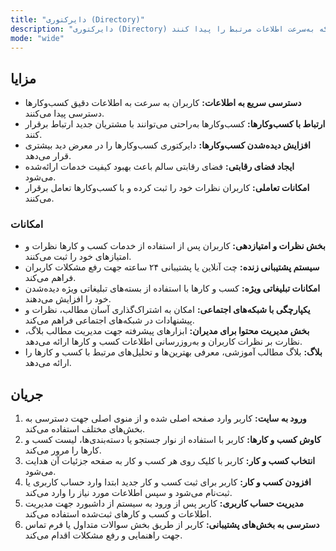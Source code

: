 ```yaml
---
title: "دایرکتوری (Directory)"
description: "دایرکتوری (Directory) یک نوع وب‌سایت است که برای فهرست کردن و دسته‌بندی اطلاعات یا کسب‌وکارهای مختلف به کار می‌رود. این نوع سایت‌ها به کاربران امکان می‌دهند تا به راحتی به اطلاعات مورد نیاز خود دسترسی پیدا کنند، چه این اطلاعات شامل کسب‌وکارها، خدمات، اشخاص یا مکان‌ها باشد. ویژگی اصلی دایرکتوری‌ها این است که اطلاعات موجود در آن‌ها به‌طور مرتب و سازمان‌یافته در دسته‌های مختلف قرار می‌گیرد و به کاربران این امکان را می‌دهد که به‌سرعت اطلاعات مرتبط را پیدا کنند."
mode: "wide"
---
```


## مزایا

- **دسترسی سریع به اطلاعات:** کاربران به سرعت به اطلاعات دقیق کسب‌وکارها دسترسی پیدا می‌کنند.
- **ارتباط با کسب‌وکارها:** کسب‌وکارها به‌راحتی می‌توانند با مشتریان جدید ارتباط برقرار کنند.
- **افزایش دیده‌شدن کسب‌وکارها:** دایرکتوری کسب‌وکارها را در معرض دید بیشتری قرار می‌دهد.
- **ایجاد فضای رقابتی:** فضای رقابتی سالم باعث بهبود کیفیت خدمات ارائه‌شده می‌شود.
- **امکانات تعاملی:** کاربران نظرات خود را ثبت کرده و با کسب‌وکارها تعامل برقرار می‌کنند.

### امکانات

- **بخش نظرات و امتیازدهی:** کاربران پس از استفاده از خدمات کسب و کارها نظرات و امتیازهای خود را ثبت می‌کنند.
- **سیستم پشتیبانی زنده:** چت آنلاین یا پشتیبانی ۲۴ ساعته جهت رفع مشکلات کاربران فراهم می‌کند.
- **امکانات تبلیغاتی ویژه:** کسب و کارها با استفاده از بسته‌های تبلیغاتی ویژه دیده‌شدن خود را افزایش می‌دهند.
- **یکپارچگی با شبکه‌های اجتماعی:** امکان به اشتراک‌گذاری آسان مطالب، نظرات و پیشنهادات در شبکه‌های اجتماعی فراهم می‌کند.
- **بخش مدیریت محتوا برای مدیران:** ابزارهای پیشرفته جهت مدیریت مطالب بلاگ، نظارت بر نظرات کاربران و به‌روزرسانی اطلاعات کسب و کارها ارائه می‌دهد.
- **بلاگ:** بلاگ مطالب آموزشی، معرفی بهترین‌ها و تحلیل‌های مرتبط با کسب و کارها را ارائه می‌دهد.

## جریان

1. **ورود به سایت:** کاربر وارد صفحه اصلی شده و از منوی اصلی جهت دسترسی به بخش‌های مختلف استفاده می‌کند.
2. **کاوش کسب و کارها:** کاربر با استفاده از نوار جستجو یا دسته‌بندی‌ها، لیست کسب و کارها را مرور می‌کند.
3. **انتخاب کسب و کار:** کاربر با کلیک روی هر کسب و کار به صفحه جزئیات آن هدایت می‌شود.
4. **افزودن کسب و کار:** کاربر برای ثبت کسب و کار جدید ابتدا وارد حساب کاربری یا ثبت‌نام می‌شود و سپس اطلاعات مورد نیاز را وارد می‌کند.
5. **مدیریت حساب کاربری:** کاربر پس از ورود به سیستم از داشبورد جهت مدیریت اطلاعات و کسب و کارهای ثبت‌شده استفاده می‌کند.
6. **دسترسی به بخش‌های پشتیبانی:** کاربر از طریق بخش سوالات متداول یا فرم تماس جهت راهنمایی و رفع مشکلات اقدام می‌کند.